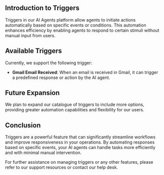 ## Introduction to Triggers

Triggers in our AI Agents platform allow agents to initiate actions automatically based on specific events or conditions. This automation enhances efficiency by enabling agents to respond to certain stimuli without manual input from users.

## Available Triggers

Currently, we support the following trigger:

- **Gmail Email Received**: When an email is received in Gmail, it can trigger a predefined response or action by the AI agent.

## Future Expansion

We plan to expand our catalogue of triggers to include more options, providing greater automation capabilities and flexibility for our users.

## Conclusion

Triggers are a powerful feature that can significantly streamline workflows and improve responsiveness in your operations. By automating responses based on specific events, your AI agents can handle tasks more efficiently and with minimal manual intervention.

For further assistance on managing triggers or any other features, please refer to our support resources or contact our help desk.